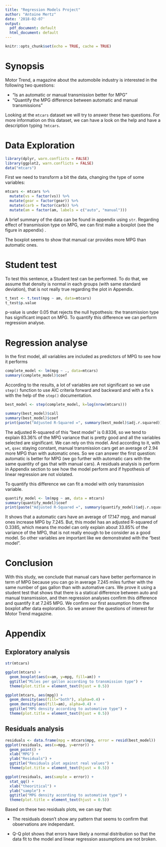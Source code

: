 ```yaml
---
title: "Regression Models Project"
author: "Antoine Mertz"
date: '2018-02-07'
output:
  pdf_document: default
  html_document: default
---
```


```r
knitr::opts_chunk$set(echo = TRUE, cache = TRUE)
```

# Synopsis

Motor Trend, a magazine about the automobile industry is interested in the following two questions:

* “Is an automatic or manual transmission better for MPG”
* "Quantify the MPG difference between automatic and manual transmissions"

Looking at the `mtcars` dataset we will try to answer these two questions. For more information on this dataset, we can have a look on the help and have a description typing `?mtcars`.

# Data Exploration

```r
library(dplyr, warn.conflicts = FALSE)
library(ggplot2, warn.conflicts = FALSE)
data("mtcars")
```

First we need to transform a bit the data, changing the type of some variables:

```r
mtcars <- mtcars %>%
  mutate(vs = factor(vs)) %>%
  mutate(gear = factor(gear)) %>%
  mutate(carb = factor(carb)) %>%
  mutate(am = factor(am, labels = c("auto", "manual")))
```

A brief summary of the data can be found in appendix using `str`. Regarding effect of transmission type on MPG, we can first make a boxplot (see the figure in appendix) .

The boxplot seems to show that manual car provides more MPG than automatic ones.

# Student test

To test this sentence, a Student test can be performed. To do that, we assume that density is normal in each groups (with same standard deviation), that is not really true regarding the plot in Appendix.

```r
t_test <- t.test(mpg ~ am, data=mtcars)
t_test$p.value
```

p-value is under 0.05 that rejects the null hypothesis: the transmission type has significant impact on MPG. To quantify this difference we can perform regression analyse.

# Regression analyse

In the first model, all variables are included as predictors of MPG to see how it performs

```r
complete_model <- lm(mpg ~ ., data=mtcars)
summary(complete_model)$coef
```

According to the results, a lot of variables are not significant so we use `step()` function to use AIC criteria forward and backward and with a fix `k` with the help of the `step()` documentation.

```r
best_model <- step(complete_model, k=log(nrow(mtcars)))
```

```r
summary(best_model)$call
summary(best_model)$coef
print(paste("Adjusted R-Squared =", summary(best_model)$adj.r.squared))
```

The adjusted R-squared of this "best model" is 0.8336, so we tend to explain 83.36% of the MPG variance that is pretty good and all the variables selected are significant. We can rely on this model. And according to it, with `wt`, `qsec` staying constant, manual transmission cars get an average of 2.94 more MPG than with automatic ones. So we can answer the first question: automatic is better for MPG (we go further with automatic cars with the same quantity of gas that with manual cars). A residuals analysis is perform in Appendix section to see how the model perform and if hypothesis of linear regression are not violated.

To quantify this difference we can fit a model with only transmission variable.

```r
quantify_model <- lm(mpg ~ am, data = mtcars)
summary(quantify_model)$coef
print(paste("Adjusted R-Squared =", summary(quantify_model)$adj.r.squared))
```
It shows that a automatic cars have an average of 17.147 mpg, and manual ones increase MPG by 7.245. But, this model has an adjusted R-squared of 0.3385, which means the model can only explain about 33.85% of the variance of the MPG, that is not really enough to be consider as a good model. So other variables are important like we demonstrated with the "best model".

# Conclusion

With this study, we conclude that manual cars have better performance in term of MPG because you can go in average 7.245 miles further with the same number of gas gallon than with automative cars. We prove it using a student test that shows that there is a statical difference between auto and manual transmission, and then regression analyses confirm this difference and quantify it at 7.245 MPG. We confirm our first assumption from the boxplot after data exploration. So we answer the questions of interest for Motor Trend magazine.

# Appendix

## Exploratory analysis

```r
str(mtcars)
```

```r
ggplot(mtcars) +
  geom_boxplot(aes(x=am, y=mpg, fill=am)) +
  ggtitle("Miles per gallon according to transmission type") +
  theme(plot.title = element_text(hjust = 0.5))
```

```r
ggplot(mtcars, aes(mpg)) +
  geom_density(aes(fill="both"), alpha=0.4) +
  geom_density(aes(fill=am), alpha=0.4) +
  ggtitle("MPG density according to automative type") +
  theme(plot.title = element_text(hjust = 0.5))
```

## Residuals analysis

```r
residuals <- data.frame(mpg = mtcars$mpg, error = resid(best_model))
ggplot(residuals, aes(x=mpg, y=error)) +
  geom_point() +
  xlab("MPG") +
  ylab("Residuals") +
  ggtitle("Residuals plot against real values") +
  theme(plot.title = element_text(hjust = 0.5))
```

```r
ggplot(residuals, aes(sample = error)) +
  stat_qq() +
  xlab("theoritical") +
  ylab("sample") +
  ggtitle("MPG density according to automative type") +
  theme(plot.title = element_text(hjust = 0.5))
```

Based on these two residuals plots, we can say that:

* The residuals doesn’t show any pattern that seems to confirm that observations are independant.

* Q-Q plot shows that errors have likely a normal distribution so that the data fit to the model and linear regression assumptions are not broken.